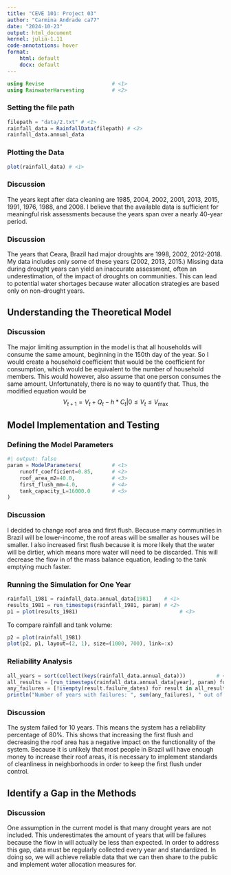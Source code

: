 ```yaml
---
title: "CEVE 101: Project 03"
author: "Carmina Andrade ca77"
date: "2024-10-23"
output: html_document
kernel: julia-1.11
code-annotations: hover
format:
    html: default
    docx: default
---
```



```julia
using Revise                      # <1>
using RainwaterHarvesting         # <2>
```


### Setting the file path

```julia
filepath = "data/2.txt" # <1>   
rainfall_data = RainfallData(filepath) # <2>
rainfall_data.annual_data
```


### Plotting the Data

```julia
plot(rainfall_data) # <1>
```

### Discussion 
The years kept after data cleaning are 1985, 2004, 2002, 2001, 2013, 2015, 1991, 1976, 1988, and 2008. I believe that the available data is sufficient for meaningful risk assessments because the years span over a nearly 40-year period. 

### Discussion
The years that Ceara, Brazil had major droughts are 1998, 2002, 2012-2018. My data includes only some of these years  (2002, 2013, 2015.) Missing data during drought years can yield an inaccurate assessment, often an underestimation, of the impact of droughts on communities. This can lead to potential water shortages because water allocation strategies are based only on non-drought years. 

## Understanding the Theoretical Model

### Discussion
The major limiting assumption in the model is that all households will consume the same amount, beginning in the 150th day of the year. So I would create a household coefficient that would be the coefficient for consumption, which would be equivalent to the number of household members. This would however, also assume that one person consumes the same amount. Unfortunately, there is no way to quantify that. 
Thus, the modified equation would be
$$
V_{t+1}= V_t + Q_t -h*C_t | 0 \leq V_t \leq V_\text{max}
$$

## Model Implementation and Testing

### Defining the Model Parameters

```julia
#| output: false
param = ModelParameters(          # <1>
    runoff_coefficient=0.85,      # <2>
    roof_area_m2=40.0,            # <3>
    first_flush_mm=4.0,           # <4>
    tank_capacity_L=16000.0       # <5>
)
```

### Discussion
I decided to change roof area and first flush. Because many communities in Brazil will be lower-income, the roof areas will be smaller as houses will be smaller. I also increased first flush because it is more likely that the water will be dirtier, which means more water will need to be discarded. This will decrease the flow in of the mass balance equation, leading to the tank emptying much faster. 

### Running the Simulation for One Year

```julia
rainfall_1981 = rainfall_data.annual_data[1981]    # <1>
results_1981 = run_timesteps(rainfall_1981, param) # <2>
p1 = plot(results_1981)                                 # <3>
```

To compare rainfall and tank volume:

```julia
p2 = plot(rainfall_1981)
plot(p2, p1, layout=(2, 1), size=(1000, 700), link=:x)
```

### Reliability Analysis

```julia
all_years = sort(collect(keys(rainfall_data.annual_data)))          # <1>
all_results = [run_timesteps(rainfall_data.annual_data[year], param) for year in all_years]   # <2>
any_failures = [!isempty(result.failure_dates) for result in all_results]  # <3>
println("Number of years with failures: ", sum(any_failures), " out of ", length(all_years))  # <4>
```

### Discussion
The system failed for 10 years. This means the system has a reliability percentage of 80%. This shows that increasing the first flush and decreasing the roof area has a negative impact on the functionality of the system. Because it is unlikely that most people in Brazil will have enough money to increase their roof areas, it is necessary to implement standards of cleanliness in neighborhoods in order to keep the first flush under control. 

## Identify a Gap in the Methods
### Discussion
One assumption in the current model is that many drought years are not included. This underestimates the amount of years that will be failures because the flow in will actually be less than expected. In order to address this gap, data must be regularly collected every year and standardized. In doing so, we will achieve reliable data that we can then share to the public and implement water allocation measures for. 